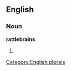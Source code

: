 
==English==

===Noun===
'''rattlebrains'''

# {{plural of|[[rattlebrain]]}}

[[Category:English plurals]]